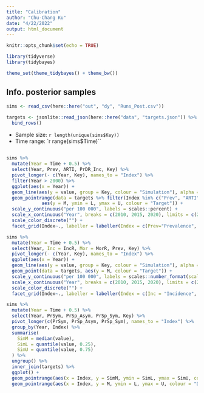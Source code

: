 ```yaml
---
title: "Calibration"
author: "Chu-Chang Ku"
date: "4/22/2022"
output: html_document
---
```


```r
knitr::opts_chunk$set(echo = TRUE)

library(tidyverse)
library(tidybayes)

theme_set(theme_tidybayes() + theme_bw())

```


## Info. posterior samples
```r

sims <- read_csv(here::here("out", "dy", "Runs_Post.csv"))
  
targets <- jsonlite::read_json(here::here("data", "targets.json")) %>% 
  bind_rows()
```

- Sample size:  `r length(unique(sims$Key))`
- Time range: `r range(sims$Time)``

## 

```r

sims %>% 
  mutate(Year = Time + 0.5) %>% 
  select(Year, Prev, ARTI, PrDR_Inc, Key) %>% 
  pivot_longer(- c(Year, Key), names_to = "Index") %>% 
  filter(Year > 2000) %>% 
  ggplot(aes(x = Year)) +
  geom_line(aes(y = value, group = Key, colour = "Simulation"), alpha = 0.2) +
  geom_pointrange(data = targets %>% filter(Index %in% c("Prev", "ARTI", "PrDR_Inc")), 
             aes(y = M, ymin = L, ymax = U, colour = "Target")) + 
  scale_y_continuous("per 100 000", labels = scales::percent) + 
  scale_x_continuous("Year", breaks = c(2010, 2015, 2020), limits = c(2000, 2020)) + 
  scale_color_discrete("") +
  facet_grid(Index~., labeller = labeller(Index = c(Prev="Prevalence", ARTI = "ARTI", PrDR_Inc = "Pr(DR|Incidence)")))


```

```r

sims %>% 
  mutate(Year = Time + 0.5) %>% 
  select(Year, Inc = IncR, Mor = MorR, Prev, Key) %>% 
  pivot_longer(- c(Year, Key), names_to = "Index") %>% 
  ggplot(aes(x = Year)) +
  geom_line(aes(y = value, group = Key, colour = "Simulation"), alpha = 0.2) +
  geom_point(data = targets, aes(y = M, colour = "Target")) + 
  scale_y_continuous("per 100 000", labels = scales::number_format(scale = 1e5)) + 
  scale_x_continuous("Year", breaks = c(2010, 2015, 2020), limits = c(2010, 2020)) + 
  scale_color_discrete("") +
  facet_grid(Index~., labeller = labeller(Index = c(Inc = "Incidence", Mor = "Mortality", Prev = "Prevalence")))


```

```r


sims %>% 
  mutate(Year = Time + 0.5) %>% 
  select(Year, PrSym, PrSp_Asym, PrSp_Sym, Key) %>% 
  pivot_longer(c(PrSym, PrSp_Asym, PrSp_Sym), names_to = "Index") %>% 
  group_by(Year, Index) %>% 
  summarise(
    SimM = median(value),
    SimL = quantile(value, 0.25),
    SimU = quantile(value, 0.75)
  ) %>% 
  ungroup() %>% 
  inner_join(targets) %>% 
  ggplot() +
  geom_pointrange(aes(x = Index, y = SimM, ymin = SimL, ymax = SimU, colour = "Simulation")) +
  geom_pointrange(aes(x = Index, y = M, ymin = L, ymax = U, colour = "Data"))


```


